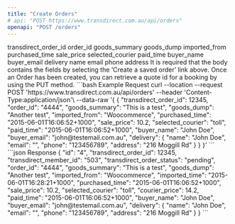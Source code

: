 ```yaml
---
title: "Create Orders"
# api: "POST https://www.transdirect.com.au/api/orders"
openapi: "POST /orders"
---
```

<ParamField path="transdirect_order_id" type="number">
transdirect_order_id
</ParamField>
<ParamField path="order_id" type="string">
order_id
</ParamField>
<ParamField path="goods_summary" type="string">
goods_summary
</ParamField>
<ParamField path="goods_dump" type="string">
goods_dump
</ParamField>
<ParamField path="imported_from" type="string">
imported_from
</ParamField>
<ParamField path="purchased_time" type="string">
purchased_time
</ParamField>
<ParamField path="sale_price" type="number">
sale_price
</ParamField>
<ParamField path="selected_courier" type="string">
selected_courier
</ParamField>
<ParamField path="paid_time" type="string">
paid_time
</ParamField>
<ParamField path="buyer_name" type="string">
buyer_name
</ParamField>
<ParamField path="buyer_email" type="string">
buyer_email
</ParamField>
<ParamField path="delivery" type="object">
delivery
</ParamField>
<ParamField path="name" type="string">
name
</ParamField>
<ParamField path="email" type="string">
email
</ParamField>
<ParamField path="phone" type="string">
phone
</ParamField>
<ParamField path="address" type="string">
address
</ParamField>
It is required that the body contains the fields by selecting the ‘Create a saved order’ link above. Once an Order has been created, you can retrieve a quote id for a booking by using the PUT method.
<RequestExample>
```bash Example Request
curl --location --request POST 'https://www.transdirect.com.au/api/orders'
--header 'Content-Type:application/json'\
--data-raw '{
{
  "transdirect_order_id": 12345,
  "order_id": "4444",
  "goods_summary": "This is a test",
  "goods_dump": "Another test",
  "imported_from": "Woocommerce",
  "purchased_time": "2015-06-01T16:06:52+1000",
  "sale_price": 10.2,
  "selected_courier": "toll",
  "paid_time": "2015-06-01T16:06:52+1000",
  "buyer_name": "John Doe",
  "buyer_email": "john@testemail.com.au",
  "delivery": {
    "name": "John Doe",
    "email": "",
    "phone": "123456789",
    "address": "216 Moggill Rd"
  }
}
}'
``` 
</RequestExample>   
<ResponseExample>
```json Response
 {
  "id": "4",
  "transdirect_order_id": 12345,
  "transdirect_member_id": "503",
  "transdirect_order_status": "pending",
  "order_id": "4444",
  "goods_summary": "This is a test",
  "goods_dump": "Another test",
  "imported_from": "Woocommerce",
  "imported_time": "2015-06-01T16:28:21+1000",
  "purchased_time": "2015-06-01T16:06:52+1000",
  "sale_price": 10.2,
  "selected_courier": "toll",
  "courier_price": 14.2,
  "paid_time": "2015-06-01T16:06:52+1000",
  "buyer_name": "John Doe",
  "buyer_email": "john@testemail.com.au",
  "delivery": {
    "name": "John Doe",
    "email": "",
    "phone": "123456789",
    "address": "216 Moggill Rd"
  }
}
```
</ResponseExample>